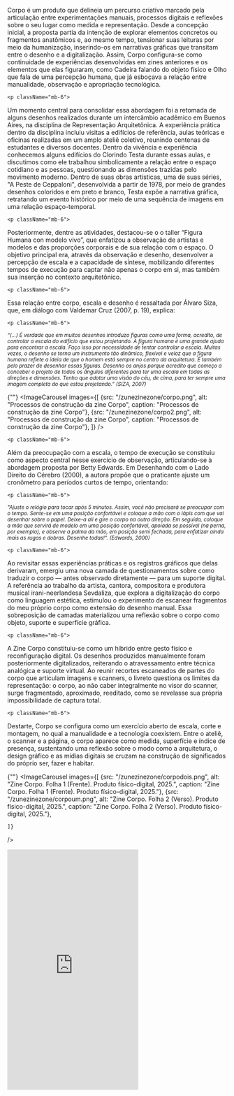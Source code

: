 
<div className="space-y-8">
  <div className="prose prose-lg max-w-none">
    <p className="mb-6">
Corpo é um produto que delineia um percurso criativo marcado pela articulação entre experimentações manuais, processos digitais e reflexões sobre o seu lugar como medida e representação. Desde a concepção inicial, a proposta partia da intenção de explorar elementos concretos ou fragmentos anatômicos e, ao mesmo tempo, tensionar suas leituras por meio da humanização, inserindo-os em narrativas gráficas que transitam entre o desenho e a digitalização. Assim, Corpo configura-se como continuidade de experiências desenvolvidas em zines anteriores e os elementos que elas figuraram, como Cadeira falando do objeto físico e Olho que fala de uma percepção humana, que já esboçava a relação entre manualidade, observação e apropriação tecnológica.
</p>

    <p className="mb-6">
Um momento central para consolidar essa abordagem foi a retomada de alguns desenhos realizados durante um intercâmbio acadêmico em Buenos Aires, na disciplina de Representação Arquitetônica. A experiência prática dentro da disciplina incluiu visitas a edifícios de referência, aulas teóricas e oficinas realizadas em um amplo ateliê coletivo, reunindo centenas de estudantes e diversos docentes. Dentro da vivência e experiência conhecemos alguns edifícios do Clorindo Testa durante essas aulas, e discutimos como ele trabalhou simbolicamente a relação entre o espaço cotidiano e as pessoas, questionando as dimensões trazidas pelo movimento moderno. Dentro de suas obras artísticas, uma de suas séries, "A Peste de Ceppaloni", desenvolvida a partir de 1978, por meio de grandes desenhos coloridos e em preto e branco, Testa expõe a narrativa gráfica, retratando um evento histórico por meio de uma sequência de imagens em uma relação espaço-temporal.
</p>

    <p className="mb-6">
Posteriormente, dentre as atividades, destacou-se o o taller “Figura Humana con modelo vivo”, que enfatizou a observação de artistas e modelos e das proporções corporais e de sua relação com o espaço. O objetivo principal era, através da observação e desenho, desenvolver a percepção de escala e a capacidade de síntese, mobilizando diferentes tempos de execução para captar não apenas o corpo em si, mas também sua inserção no contexto arquitetônico.
</p>

    <p className="mb-6">
Essa relação entre corpo, escala e desenho é ressaltada por Álvaro Siza, que, em diálogo com Valdemar Cruz (2007, p. 19), explica: 
</p>


    <p className="mb-6">
<sup> _“(...) É verdade que em muitos desenhos introduzo figuras como uma forma, acredito, de controlar a escala do edifício que estou projetando. A figura humana é uma grande ajuda para encontrar a escala. Faço isso por necessidade de tentar controlar a escala. Muitas vezes, o desenho se torna um instrumento tão dinâmico, flexível e veloz que a figura humana reflete a ideia de que o homem está sempre no centro da arquitetura. É também pelo prazer de desenhar essas figuras. Desenho os anjos porque acredito que começo a conceber o projeto de todos os ângulos diferentes para ter uma escala em todas as direções e dimensões. Tenho que adotar uma visão do céu, de cima, para ter sempre uma imagem completa do que estou projetando.” (SIZA, 2007)_ </sup> 
</p>
  </div>


 {""}
  <ImageCarousel
    images={[
        {src: "/zunezinezone/corpo.png", alt: "Processos de construção da zine Corpo", caption: "Processos de construção da zine Corpo"},
        {src: "/zunezinezone/corpo2.png", alt: "Processos de construção da zine Corpo", caption: "Processos de construção da zine Corpo"},
    ]}
  />


</div>


<div className="space-y-8">
  <div className="prose prose-lg max-w-none">

    <p className="mb-6">
Além da preocupação com a escala, o tempo de execução se constituiu como aspecto central nesse exercício de observação, articulando-se à abordagem proposta por Betty Edwards. Em Desenhando com o Lado Direito do Cérebro (2000), a autora propõe que o praticante ajuste um cronômetro para períodos curtos de tempo, orientando: 
</p>  


    <p className="mb-6">
<sup> _"Ajuste o relógio para tocar após 5 minutos. Assim, você não precisará se preocupar com o tempo. Sente-se em uma posição confortável e coloque a mão com o lápis com que vai desenhar sobre o papel. Deixe-a ali e gire o corpo na outra direção. Em seguida, coloque a mão que servirá de modelo em uma posição confortável, apoiada se possível (na perna, por exemplo), e observe a palma da mão, em posição semi fechada, para enfatizar ainda mais as rugas e dobras. Desenhe todas!".  (Edwards,  2000)_ </sup> 
</p>

    <p className="mb-6">
Ao revisitar essas experiências práticas e os registros gráficos que delas derivaram, emergiu uma nova camada de questionamentos sobre como traduzir o corpo — antes observado diretamente — para um suporte digital. A referência ao trabalho da artista,  cantora, compositora e produtora musical irani-neerlandesa Sevdaliza, que explora a digitalização do corpo como linguagem estética, estimulou o experimento de escanear fragmentos do meu próprio corpo como extensão do desenho manual. Essa sobreposição de camadas materializou uma reflexão sobre o corpo como objeto, suporte e superfície gráfica.
</p>


    <p className="mb-6">
A Zine Corpo constituiu-se como um híbrido entre gesto físico e reconfiguração digital. Os desenhos produzidos manualmente foram posteriormente digitalizados, reiterando o atravessamento entre técnica analógica e suporte virtual. Ao reunir recortes escaneados de partes do corpo que articulam imagens e scanners, o livreto questiona os limites da representação: o corpo, ao não caber integralmente no visor do scanner, surge fragmentado, aproximado, reeditado, como se revelasse sua própria impossibilidade de captura total.
</p>


    <p className="mb-6">
Destarte, Corpo se configura como um exercício aberto de escala, corte e montagem, no qual a manualidade e a tecnologia coexistem. Entre o ateliê, o scanner e a página, o corpo aparece como medida, superfície e índice de presença, sustentando uma reflexão sobre o modo como a arquitetura, o design gráfico e as mídias digitais se cruzam na construção de significados do próprio ser, fazer e habitar. 
</p>
</div>

 {""}
  <ImageCarousel
    images={[
        {src: "/zunezinezone/corpodois.png", alt: "Zine Corpo. Folha 1 (Frente). Produto físico-digital, 2025.", caption: "Zine Corpo. Folha 1 (Frente). Produto físico-digital, 2025."},
        {src: "/zunezinezone/corpoum.png", alt: "Zine Corpo. Folha 2 (Verso). Produto físico-digital, 2025.", caption: "Zine Corpo. Folha 2 (Verso). Produto físico-digital, 2025."},

    ]}
  />

  <iframe className="w-full" height="550" src="https://www.youtube.com/embed/GSnwCxt05jQ?si=wg6omz5Eks1HHkJn" title="YouTube video player" frameborder="0" allow="accelerometer; autoplay; clipboard-write; encrypted-media; gyroscope; picture-in-picture; web-share" referrerpolicy="strict-origin-when-cross-origin" allowfullscreen></iframe>

</div>

